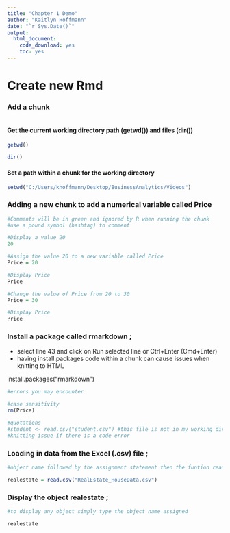 ```yaml
---
title: "Chapter 1 Demo"
author: "Kaitlyn Hoffmann"
date: "`r Sys.Date()`"
output: 
  html_document: 
    code_download: yes
    toc: yes
---
```


# Create new Rmd

### Add a chunk
```r



```




#### Get the current working directory path (getwd()) and files (dir())
```r
getwd()

dir()

```

#### Set a path within a chunk for the working directory
```r
setwd("C:/Users/khoffmann/Desktop/BusinessAnalytics/Videos")
```


### Adding a new chunk to add a numerical variable called Price
```r
#Comments will be in green and ignored by R when running the chunk
#use a pound symbol (hashtag) to comment

#Display a value 20
20

#Assign the value 20 to a new variable called Price
Price = 20

#Display Price
Price

```

```r
#Change the value of Price from 20 to 30
Price = 30

#Display Price
Price

```

### Install a package called rmarkdown ;
- select line 43 and click on Run selected line or Ctrl+Enter (Cmd+Enter)
- having install.packages code within a chunk can cause issues when knitting to HTML

install.packages("rmarkdown") 


```r
#errors you may encounter

#case sensitivity
rm(Price)

#quotations
#student <- read.csv("student.csv") #this file is not in my working directory
#knitting issue if there is a code error

```





### Loading in data from the Excel (.csv) file ;
```r
#object name followed by the assignment statement then the funtion read.csv() with the filename saved to your computer in quotes within the parenthesis (object = read.csv("filename"))

realestate = read.csv("RealEstate_HouseData.csv")


```


### Display the object realestate ;
```r
#to display any object simply type the object name assigned

realestate

```










